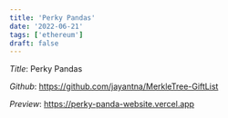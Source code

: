 ```yaml
---
title: 'Perky Pandas'
date: '2022-06-21'
tags: ['ethereum']
draft: false
---
```


_Title_: Perky Pandas

_Github_: https://github.com/jayantna/MerkleTree-GiftList

_Preview_: https://perky-panda-website.vercel.app
